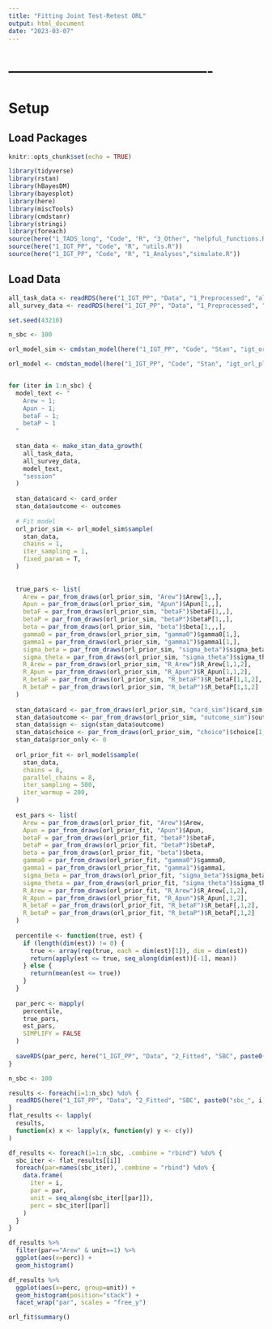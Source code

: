 ```yaml
---
title: "Fitting Joint Test-Retest ORL"
output: html_document
date: "2023-03-07"
---
```




# -------------------------------------------
# Setup
## Load Packages
```r
knitr::opts_chunk$set(echo = TRUE)

library(tidyverse)
library(rstan)
library(hBayesDM)
library(bayesplot)
library(here)
library(miscTools)
library(cmdstanr)
library(stringi)
library(foreach)
source(here("1_TADS_long", "Code", "R", "3_Other", "helpful_functions.R"))
source(here("1_IGT_PP", "Code", "R", "utils.R"))
source(here("1_IGT_PP", "Code", "R", "1_Analyses","simulate.R"))
```


## Load Data
```r
all_task_data <- readRDS(here("1_IGT_PP", "Data", "1_Preprocessed", "all_task_data.rds"))
all_survey_data <- readRDS(here("1_IGT_PP", "Data", "1_Preprocessed", "all_survey_data.rds"))
```

```r
set.seed(43210)

n_sbc <- 100

orl_model_sim <- cmdstan_model(here("1_IGT_PP", "Code", "Stan", "igt_orl_playpass_conditional_growth_sbc.stan"))

orl_model <- cmdstan_model(here("1_IGT_PP", "Code", "Stan", "igt_orl_playpass_conditional_growth.stan"))


for (iter in 1:n_sbc) {
  model_text <- "
    Arew ~ 1;
    Apun ~ 1;
    betaF ~ 1;
    betaP ~ 1
  "
  
  stan_data <- make_stan_data_growth(
    all_task_data, 
    all_survey_data,
    model_text,
    "session"
  )
  
  stan_data$card <- card_order
  stan_data$outcome <- outcomes
  
  # Fit model
  orl_prior_sim <- orl_model_sim$sample(
    stan_data, 
    chains = 1,
    iter_sampling = 1,
    fixed_param = T,
  ) 
  
  
  true_pars <- list(
    Arew = par_from_draws(orl_prior_sim, "Arew")$Arew[1,,],
    Apun = par_from_draws(orl_prior_sim, "Apun")$Apun[1,,],
    betaF = par_from_draws(orl_prior_sim, "betaF")$betaF[1,,],
    betaP = par_from_draws(orl_prior_sim, "betaP")$betaP[1,,], 
    beta = par_from_draws(orl_prior_sim, "beta")$beta[1,,,], 
    gamma0 = par_from_draws(orl_prior_sim, "gamma0")$gamma0[1,],
    gamma1 = par_from_draws(orl_prior_sim, "gamma1")$gamma1[1,],
    sigma_beta = par_from_draws(orl_prior_sim, "sigma_beta")$sigma_beta[1,,],
    sigma_theta = par_from_draws(orl_prior_sim, "sigma_theta")$sigma_theta[1,],
    R_Arew = par_from_draws(orl_prior_sim, "R_Arew")$R_Arew[1,1,2],
    R_Apun = par_from_draws(orl_prior_sim, "R_Apun")$R_Apun[1,1,2],
    R_betaF = par_from_draws(orl_prior_sim, "R_betaF")$R_betaF[1,1,2],
    R_betaP = par_from_draws(orl_prior_sim, "R_betaP")$R_betaP[1,1,2]
  )
  
  stan_data$card <- par_from_draws(orl_prior_sim, "card_sim")$card_sim[1,,]
  stan_data$outcome <- par_from_draws(orl_prior_sim, "outcome_sim")$outcome_sim[1,,]
  stan_data$sign <- sign(stan_data$outcome)
  stan_data$choice <- par_from_draws(orl_prior_sim, "choice")$choice[1,,]
  stan_data$prior_only <- 0
  
  orl_prior_fit <- orl_model$sample(
    stan_data, 
    chains = 8,
    parallel_chains = 8,
    iter_sampling = 500,
    iter_warmup = 200,
  ) 
  
  est_pars <- list(
    Arew = par_from_draws(orl_prior_fit, "Arew")$Arew,
    Apun = par_from_draws(orl_prior_fit, "Apun")$Apun,
    betaF = par_from_draws(orl_prior_fit, "betaF")$betaF,
    betaP = par_from_draws(orl_prior_fit, "betaP")$betaP,
    beta = par_from_draws(orl_prior_fit, "beta")$beta, 
    gamma0 = par_from_draws(orl_prior_fit, "gamma0")$gamma0,
    gamma1 = par_from_draws(orl_prior_fit, "gamma1")$gamma1,
    sigma_beta = par_from_draws(orl_prior_fit, "sigma_beta")$sigma_beta,
    sigma_theta = par_from_draws(orl_prior_fit, "sigma_theta")$sigma_theta,
    R_Arew = par_from_draws(orl_prior_fit, "R_Arew")$R_Arew[,1,2],
    R_Apun = par_from_draws(orl_prior_fit, "R_Apun")$R_Apun[,1,2],
    R_betaF = par_from_draws(orl_prior_fit, "R_betaF")$R_betaF[,1,2],
    R_betaP = par_from_draws(orl_prior_fit, "R_betaP")$R_betaP[,1,2]
  )
  
  percentile <- function(true, est) {
    if (length(dim(est)) != 0) {
      true <- array(rep(true, each = dim(est)[1]), dim = dim(est))
      return(apply(est <= true, seq_along(dim(est))[-1], mean))  
    } else {
      return(mean(est <= true))
    }
  }
  
  par_perc <- mapply(
    percentile, 
    true_pars, 
    est_pars, 
    SIMPLIFY = FALSE
  )
  
  saveRDS(par_perc, here("1_IGT_PP", "Data", "2_Fitted", "SBC", paste0("sbc_", iter, ".rds"))) 
}
```

```r
n_sbc <- 100

results <- foreach(i=1:n_sbc) %do% {
  readRDS(here("1_IGT_PP", "Data", "2_Fitted", "SBC", paste0("sbc_", i, ".rds")))
}
flat_results <- lapply(
  results, 
  function(x) x <- lapply(x, function(y) y <- c(y))
)

df_results <- foreach(i=1:n_sbc, .combine = "rbind") %do% {
  sbc_iter <- flat_results[[i]]
  foreach(par=names(sbc_iter), .combine = "rbind") %do% {
    data.frame(
      iter = i,
      par = par,
      unit = seq_along(sbc_iter[[par]]),
      perc = sbc_iter[[par]]
    )
  }
}

df_results %>%
  filter(par=="Arew" & unit==1) %>%
  ggplot(aes(x=perc)) +
  geom_histogram()

df_results %>%
  ggplot(aes(x=perc, group=unit)) +
  geom_histogram(position="stack") +
  facet_wrap("par", scales = "free_y")
```

```r
orl_fit$summary()
```
